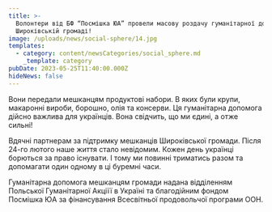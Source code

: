 ```yaml
---
title: >-
  Волонтери від БФ “Посмішка ЮА” провели масову роздачу гуманітарної допомоги в
  Широківській громаді!
image: /uploads/news/social-sphere/14.jpg
templates:
  - category: content/newsCategories/social_sphere.md
    _template: category
pubDate: 2023-05-25T11:40:00.000Z
hideNews: false
---
```


Вони передали мешканцям продуктові набори. В яких були крупи, макаронні вироби, борошно, олія та консерви. Ця гуманітарна допомога дійсно важлива для українців. Вона свідчить, що ми єдині, а отже сильні!

Вдячні партнерам за підтримку мешканців Широківської громади. Після 24-го лютого наше життя стало невідомим. Кожен день українці борються за право існувати. І тому ми повинні триматись разом та допомагати один одному в ці буремні часи. 

Гуманітарна допомога мешканцям громади надана відділенням Польської Гуманітарної Акціїї в Україні та благодійним фондом  Посмішка ЮА за фінансування Всесвітньої продовольчої програми ООН. 




